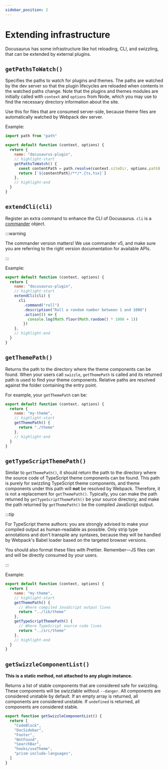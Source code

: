 ```yaml
---
sidebar_position: 2
---
```


# Extending infrastructure

Docusaurus has some infrastructure like hot reloading, CLI, and swizzling, that can be extended by external plugins.

## `getPathsToWatch()`

Specifies the paths to watch for plugins and themes. The paths are watched by the dev server so that the plugin lifecycles are reloaded when contents in the watched paths change. Note that the plugins and themes modules are initially called with `context` and `options` from Node, which you may use to find the necessary directory information about the site.

Use this for files that are consumed server-side, because theme files are automatically watched by Webpack dev server.

Example:

```js title="docusaurus-plugin/src/index.js"
import path from "path"

export default function (context, options) {
  return {
    name: "docusaurus-plugin",
    // highlight-start
    getPathsToWatch() {
      const contentPath = path.resolve(context.siteDir, options.path)
      return [`${contentPath}/**/*.{ts,tsx}`]
    },
    // highlight-end
  }
}
```

## `extendCli(cli)`

Register an extra command to enhance the CLI of Docusaurus. `cli` is a [commander](https://www.npmjs.com/package/commander/v/5.1.0) object.

:::warning

The commander version matters! We use commander v5, and make sure you are referring to the right version documentation for available APIs.

:::

Example:

```js title="docusaurus-plugin/src/index.js"
export default function (context, options) {
  return {
    name: "docusaurus-plugin",
    // highlight-start
    extendCli(cli) {
      cli
        .command("roll")
        .description("Roll a random number between 1 and 1000")
        .action(() => {
          console.log(Math.floor(Math.random() * 1000 + 1))
        })
    },
    // highlight-end
  }
}
```

## `getThemePath()`

Returns the path to the directory where the theme components can be found. When your users call `swizzle`, `getThemePath` is called and its returned path is used to find your theme components. Relative paths are resolved against the folder containing the entry point.

For example, your `getThemePath` can be:

```js title="my-theme/src/index.js"
export default function (context, options) {
  return {
    name: "my-theme",
    // highlight-start
    getThemePath() {
      return "./theme"
    },
    // highlight-end
  }
}
```

## `getTypeScriptThemePath()`

Similar to `getThemePath()`, it should return the path to the directory where the source code of TypeScript theme components can be found. This path is purely for swizzling TypeScript theme components, and theme components under this path will **not** be resolved by Webpack. Therefore, it is not a replacement for `getThemePath()`. Typically, you can make the path returned by `getTypeScriptThemePath()` be your source directory, and make the path returned by `getThemePath()` be the compiled JavaScript output.

:::tip

For TypeScript theme authors: you are strongly advised to make your compiled output as human-readable as possible. Only strip type annotations and don't transpile any syntaxes, because they will be handled by Webpack's Babel loader based on the targeted browser versions.

You should also format these files with Prettier. Remember—JS files can and will be directly consumed by your users.

:::

Example:

```js title="my-theme/src/index.js"
export default function (context, options) {
  return {
    name: "my-theme",
    // highlight-start
    getThemePath() {
      // Where compiled JavaScript output lives
      return "../lib/theme"
    },
    getTypeScriptThemePath() {
      // Where TypeScript source code lives
      return "../src/theme"
    },
    // highlight-end
  }
}
```

## `getSwizzleComponentList()`

**This is a static method, not attached to any plugin instance.**

Returns a list of stable components that are considered safe for swizzling. These components will be swizzlable without `--danger`. All components are considered unstable by default. If an empty array is returned, all components are considered unstable. If `undefined` is returned, all components are considered stable.

```js title="my-theme/src/index.js"
export function getSwizzleComponentList() {
  return [
    "CodeBlock",
    "DocSidebar",
    "Footer",
    "NotFound",
    "SearchBar",
    "hooks/useTheme",
    "prism-include-languages",
  ]
}
```
